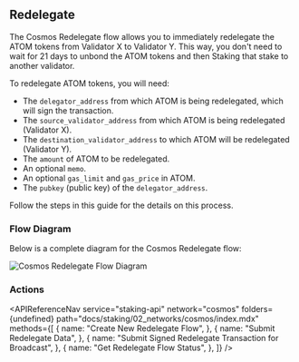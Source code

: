 
## Redelegate

The Cosmos Redelegate flow allows you to immediately redelegate the ATOM tokens from Validator X to Validator Y.
This way, you don't need to wait for 21 days to unbond the ATOM tokens and then Staking that stake to another validator.

To redelegate ATOM tokens, you will need:

- The `delegator_address` from which ATOM is being redelegated, which will sign the transaction.
- The `source_validator_address` from which ATOM is being redelegated (Validator X).
- The `destination_validator_address` to which ATOM will be redelegated (Validator Y).
- The `amount` of ATOM to be redelegated.
- An optional `memo`.
- An optional `gas_limit` and `gas_price` in ATOM.
- The `pubkey` (public key) of the `delegator_address`.

Follow the steps in this guide for the details on this process.

### Flow Diagram

Below is a complete diagram for the Cosmos Redelegate flow:

<img src={img1} alt="Cosmos Redelegate Flow Diagram" className="inline-image" />

### Actions

<APIReferenceNav
  service="staking-api"
  network="cosmos"
  folders={undefined}
  path="docs/staking/02_networks/cosmos/index.mdx"
  methods={[
    {
      name: "Create New Redelegate Flow",
    },
    {
      name: "Submit Redelegate Data",
    },
    {
      name: "Submit Signed Redelegate Transaction for Broadcast",
    },
    {
      name: "Get Redelegate Flow Status",
    },
  ]}
/>
